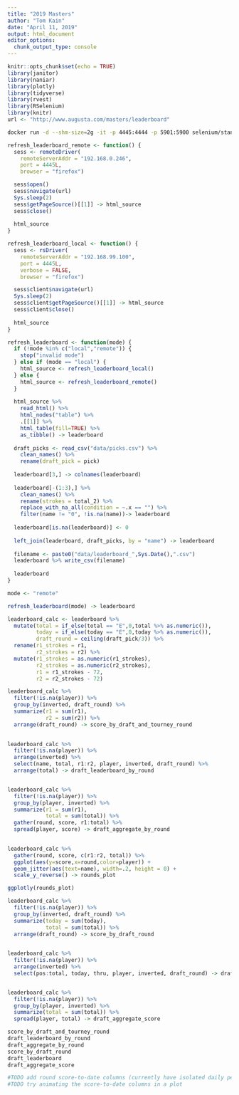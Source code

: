 ```yaml
---
title: "2019 Masters"
author: "Tom Kain"
date: "April 11, 2019"
output: html_document
editor_options: 
  chunk_output_type: console
---
```


```r
knitr::opts_chunk$set(echo = TRUE)
library(janitor)
library(naniar)
library(plotly)
library(tidyverse)
library(rvest)
library(RSelenium)
library(knitr)
url <- "http://www.augusta.com/masters/leaderboard"
```

```bash
docker run -d --shm-size=2g -it -p 4445:4444 -p 5901:5900 selenium/standalone-firefox-debug
```

```r
refresh_leaderboard_remote <- function() {
  sess <- remoteDriver(
    remoteServerAddr = "192.168.0.246",
    port = 4445L,
    browser = "firefox")

  sess$open()
  sess$navigate(url)
  Sys.sleep(2)
  sess$getPageSource()[[1]] -> html_source
  sess$close()
  
  html_source
}

refresh_leaderboard_local <- function() {
  sess <- rsDriver(
    remoteServerAddr = "192.168.99.100",
    port = 4445L,
    verbose = FALSE, 
    browser = "firefox")

  sess$client$navigate(url)
  Sys.sleep(2)
  sess$client$getPageSource()[[1]] -> html_source
  sess$client$close()
  
  html_source
}

refresh_leaderboard <- function(mode) {
  if (!mode %in% c("local","remote")) {
    stop("invalid mode")
  } else if (mode == "local") {
    html_source <- refresh_leaderboard_local()
  } else {
    html_source <- refresh_leaderboard_remote()
  }
  
  html_source %>% 
    read_html() %>% 
    html_nodes("table") %>% 
    .[[1]] %>% 
    html_table(fill=TRUE) %>% 
    as_tibble() -> leaderboard
  
  draft_picks <- read_csv("data/picks.csv") %>% 
    clean_names() %>% 
    rename(draft_pick = pick)
  
  leaderboard[3,] -> colnames(leaderboard)
  
  leaderboard[-(1:3),] %>% 
    clean_names() %>% 
    rename(strokes = total_2) %>%  
    replace_with_na_all(condition = ~.x == "") %>% 
    filter(name != "0", !is.na(name))-> leaderboard
  
  leaderboard[is.na(leaderboard)] <- 0
  
  left_join(leaderboard, draft_picks, by = "name") -> leaderboard
  
  filename <- paste0("data/leaderboard_",Sys.Date(),".csv")
  leaderboard %>% write_csv(filename)
  
  leaderboard
}
```

```r
mode <- "remote"

refresh_leaderboard(mode) -> leaderboard
```

```r
leaderboard_calc <- leaderboard %>% 
  mutate(total = if_else(total == "E",0,total %>% as.numeric()),
         today = if_else(today == "E",0,today %>% as.numeric()),
         draft_round = ceiling(draft_pick/3)) %>% 
  rename(r1_strokes = r1,
         r2_strokes = r2) %>% 
  mutate(r1_strokes = as.numeric(r1_strokes),
         r2_strokes = as.numeric(r2_strokes),
         r1 = r1_strokes - 72,
         r2 = r2_strokes - 72)
```

```r
leaderboard_calc %>% 
  filter(!is.na(player)) %>% 
  group_by(inverted, draft_round) %>% 
  summarize(r1 = sum(r1),
            r2 = sum(r2)) %>% 
  arrange(draft_round) -> score_by_draft_and_tourney_round
  

leaderboard_calc %>% 
  filter(!is.na(player)) %>% 
  arrange(inverted) %>% 
  select(name, total, r1:r2, player, inverted, draft_round) %>% 
  arrange(total) -> draft_leaderboard_by_round


leaderboard_calc %>% 
  filter(!is.na(player)) %>% 
  group_by(player, inverted) %>% 
  summarize(r1 = sum(r1),
            total = sum(total)) %>% 
  gather(round, score, r1:total) %>% 
  spread(player, score) -> draft_aggregate_by_round
  

leaderboard_calc %>%
  gather(round, score, c(r1:r2, total)) %>% 
  ggplot(aes(y=score,x=round,color=player)) +
  geom_jitter(aes(text=name), width=.2, height = 0) +
  scale_y_reverse() -> rounds_plot

ggplotly(rounds_plot)
```



```r
leaderboard_calc %>% 
  filter(!is.na(player)) %>% 
  group_by(inverted, draft_round) %>% 
  summarize(today = sum(today),
            total = sum(total)) %>% 
  arrange(draft_round) -> score_by_draft_round 
  

leaderboard_calc %>% 
  filter(!is.na(player)) %>% 
  arrange(inverted) %>% 
  select(pos:total, today, thru, player, inverted, draft_round) -> draft_leaderboard


leaderboard_calc %>% 
  filter(!is.na(player)) %>% 
  group_by(player, inverted) %>% 
  summarize(total = sum(total)) %>% 
  spread(player, total) -> draft_aggregate_score

```

```r
score_by_draft_and_tourney_round 
draft_leaderboard_by_round 
draft_aggregate_by_round 
score_by_draft_round 
draft_leaderboard 
draft_aggregate_score 

#TODO add round score-to-date columns (currently have isolated daily performance)
#TODO try animating the score-to-date columns in a plot
```